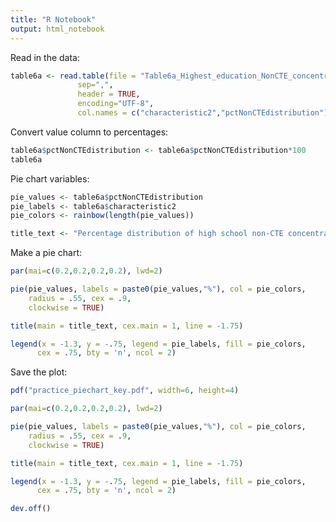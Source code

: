 ---
title: "R Notebook"
output: html_notebook
---

Read in the data:

```{r}
table6a <- read.table(file = "Table6a_Highest_education_NonCTE_concentrators.csv", 
               sep=",",
               header = TRUE,
               encoding="UTF-8", 
               col.names = c("characteristic2","pctNonCTEdistribution"))

```


Convert value column to percentages:

```{r}
table6a$pctNonCTEdistribution <- table6a$pctNonCTEdistribution*100
table6a
```


Pie chart variables:

```{r}
pie_values <- table6a$pctNonCTEdistribution
pie_labels <- table6a$characteristic2
pie_colors <- rainbow(length(pie_values))

title_text <- "Percentage distribution of high school non-CTE concentrators by highest level of\neducational attainment eight years after expected high school graduation"
```


Make a pie chart:

```{r, fig.height = 5, fig.width = 7}
par(mai=c(0.2,0.2,0.2,0.2), lwd=2)

pie(pie_values, labels = paste0(pie_values,"%"), col = pie_colors,
    radius = .55, cex = .9,
    clockwise = TRUE)

title(main = title_text, cex.main = 1, line = -1.75)

legend(x = -1.3, y = -.75, legend = pie_labels, fill = pie_colors, 
      cex = .75, bty = 'n', ncol = 2)
```


Save the plot:

```{r}
pdf("practice_piechart_key.pdf", width=6, height=4)

par(mai=c(0.2,0.2,0.2,0.2), lwd=2)

pie(pie_values, labels = paste0(pie_values,"%"), col = pie_colors,
    radius = .55, cex = .9,
    clockwise = TRUE)

title(main = title_text, cex.main = 1, line = -1.75)

legend(x = -1.3, y = -.75, legend = pie_labels, fill = pie_colors, 
      cex = .75, bty = 'n', ncol = 2)

dev.off()
```


